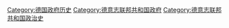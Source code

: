 [[Category:德国政府历史|Category:德国政府历史]]
[[Category:德意志联邦共和国政府|Category:德意志联邦共和国政府]]
[[Category:德意志联邦共和国政治史|Category:德意志联邦共和国政治史]]